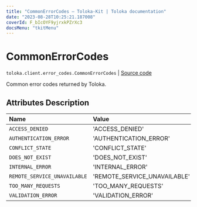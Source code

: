 ```yaml
---
title: "CommonErrorCodes — Toloka-Kit | Toloka documentation"
date: "2023-08-28T10:25:21.187008"
coverId: F_bIcOYF9yjrxkPZrXc3
docsMenu: "tkitMenu"
---
```


# CommonErrorCodes

`toloka.client.error_codes.CommonErrorCodes` | [Source code](https://github.com/Toloka/toloka-kit/blob/v1.2.1/src/client/error_codes.py#L8)

Common error codes returned by Toloka.

## Attributes Description

| Name | Value | Description |
| :------| :-----------| :----------| 
`ACCESS_DENIED`|'ACCESS_DENIED'|
`AUTHENTICATION_ERROR`|'AUTHENTICATION_ERROR'|
`CONFLICT_STATE`|'CONFLICT_STATE'|
`DOES_NOT_EXIST`|'DOES_NOT_EXIST'|
`INTERNAL_ERROR`|'INTERNAL_ERROR'|
`REMOTE_SERVICE_UNAVAILABLE`|'REMOTE_SERVICE_UNAVAILABLE'|
`TOO_MANY_REQUESTS`|'TOO_MANY_REQUESTS'|
`VALIDATION_ERROR`|'VALIDATION_ERROR'|